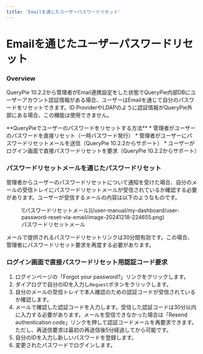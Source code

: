 ```yaml
---
title: 'Emailを通じたユーザーパスワードリセット'
---
```



# Emailを通じたユーザーパスワードリセット

### Overview

QueryPie 10.2.2から管理者がEmail連携設定をした状態でQueryPie内部DBにユーザーアカウント認証情報がある場合、ユーザーはEmailを通じて自分のパスワードをリセットできます。ID ProviderやLDAPのように認証情報がQueryPie外部にある場合、この機能は使用できません。

<Callout type="info">
**QueryPieでユーザーのパスワードをリセットする方法**
* 管理者がユーザーのパスワードを直接リセット（一時パスワード発行）
* 管理者がユーザーにパスワードリセットメールを送信（QueryPie 10.2.2からサポート）
* ユーザーがログイン画面で直接パスワードリセットを要求（QueryPie 10.2.2からサポート）
</Callout>

### パスワードリセットメールを通じたパスワードリセット

管理者からユーザーのパスワードリセットについて通知を受けた場合、自分のメールの受信トレイにパスワードリセットメールが受信されているか確認する必要があります。ユーザーが受信するメールの内容は以下のようなものです。

<figure data-layout="center" data-align="center">
![パスワードリセットメール](/user-manual/my-dashboard/user-password-reset-via-email/image-20241218-224655.png)
<figcaption>
パスワードリセットメール
</figcaption>
</figure>

メールで提供されるパスワードリセットリンクは30分間有効です。この場合、管理者にパスワードリセット要求を再度する必要があります。

### ログイン画面で直接パスワードリセット用認証コード要求

1. ログインページの「Forgot your password?」リンクをクリックします。<br/>
2. ダイアログで自分のIDを入力し`Request`ボタンをクリックします。<br/>
3. 自分のメールの受信トレイで本人確認のための認証コードが受信されているか確認します。<br/> 
4. メールで確認した認証コードを入力します。受信した認証コードは30分以内に入力する必要があります。メールを受信できなかった場合は「Resend authentication code」リンクを押して認証コードメールを再要求できます。ただし、再送信要求は最初の再送信後5分経過してから可能です。<br/> 
5. 自分のIDを入力し新しいパスワードを登録します。<br/>  
6. 変更されたパスワードでログインします。  
